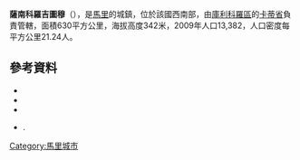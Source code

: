 '''薩南科羅吉圖穆'''（{{lang-fr|Sanankoro Djitoumou}}），是[[馬里|馬里]]的城鎮，位於該國西南部，由[[庫利科羅區|庫利科羅區]]的[[卡蒂省|卡蒂省]]負責管轄，面積630平方公里，海拔高度342米，2009年人口13,382，人口密度每平方公里21.24人。

==參考資料==
*{{citation | contribution= Common and Fundamental Operational Datasets Registry: Mali | publisher= United Nations Office for the Coordination of Humanitarian Affairs | url= http://cod.humanitarianresponse.info/country-region/mali | deadurl= yes | archiveurl= https://web.archive.org/web/20121214211137/http://cod.humanitarianresponse.info/country-region/Mali | archivedate= 2012-12-14 }}
*{{citation | url=http://instat.gov.ml/documentation/koulikoro.pdf | publisher=République de Mali: Institut National de la Statistique | title=Resultats Provisoires RGPH 2009 (Région de Koulikoro) | language=fr | accessdate=2015-07-26 | archive-date=2011-07-22 | archive-url=https://web.archive.org/web/20110722215741/http://instat.gov.ml/documentation/koulikoro.pdf | dead-url=no }}
*{{citation | title=Communes de la Région de Koulikoro | publisher=Ministère de l’administration territoriale et des collectivités locales, République du Mali | url=http://www.matcl.gov.ml/pdf/ComRegKoulikoro.pdf | language=fr | deadurl=yes | archiveurl=https://web.archive.org/web/20120309074136/http://www.matcl.gov.ml/pdf/ComRegKoulikoro.pdf | archivedate=2012-03-09 }}
*{{citation | title=Plan de Sécurité Alimentaire Commune de Sanankoro Djitoumou 2008-2012 | publisher=Commissariat à la Sécurité Alimentaire, République du Mali, USAID-Mali | year=2008 | url=http://www.aec.msu.edu/fs2/mali_fd_strtgy/plans/koulikoro/kati/P_S_A_Sanankoro-Djitoumou.pdf | language=fr | deadurl=yes | archiveurl=https://web.archive.org/web/20120918145252/http://www.aec.msu.edu/fs2/mali_fd_strtgy/plans/koulikoro/kati/P_S_A_Sanankoro-Djitoumou.pdf | archivedate=2012年9月18日 | df= }}.

{{Coord|12|3|18|N|7|42|22|W|display=title}}

{{庫利科羅區}}

[[Category:馬里城市|Category:馬里城市]]


{{Mali-geo-stub}}